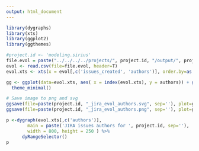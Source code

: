 ```yaml
---
output: html_document
---
```


```r
library(dygraphs)
library(xts)
library(ggplot2)
library(ggthemes)

#project.id <- 'modeling.sirius'
file.evol = paste("../../../../projects/", project.id, "/output/", project.id, "_jira_evol.csv", sep="")
evol <- read.csv(file=file.evol, header=T)
evol.xts <- xts(x = evol[,c('issues_created', 'authors')], order.by=as.POSIXct(as.character(evol[,c('date')]), format="%Y-%m-%d"))

gg <- ggplot(data=evol.xts, aes( x = index(evol.xts), y = authors)) + geom_line()+
  theme_minimal()

# Save image to png and svg
ggsave(file=paste(project.id, "_jira_evol_authors.svg", sep=''), plot=gg, width=10, height=8)
ggsave(file=paste(project.id, "_jira_evol_authors.png", sep=''), plot=gg, width=10, height=8)

p <-dygraph(evol.xts[,c('authors')],
        main = paste('JIRA issues authors for ', project.id, sep=''),
        width = 800, height = 250 ) %>%
      dyRangeSelector()
p
```

